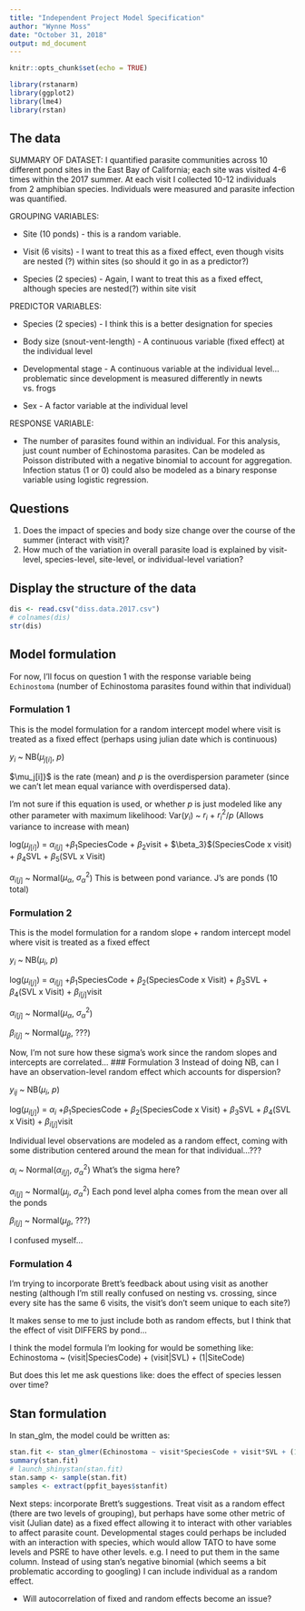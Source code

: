 ```yaml
---
title: "Independent Project Model Specification"
author: "Wynne Moss"
date: "October 31, 2018"
output: md_document
---
```


```r
knitr::opts_chunk$set(echo = TRUE)
```

```r
library(rstanarm)
library(ggplot2)
library(lme4)
library(rstan)
```

## The data
SUMMARY OF DATASET: I quantified parasite communities across 10 different pond sites in the East Bay of California; each site was visited 4-6 times within the 2017 summer. At each visit I collected 10-12 individuals from 2 amphibian species. Individuals were measured and parasite infection was quantified.

GROUPING VARIABLES: 

  * Site (10 ponds) - this is a random variable.
  
  * Visit (6 visits) - I want to treat this as a fixed effect, even though visits are nested (?) within sites (so should it go in as a predictor?)
  
  * Species (2 species) - Again, I want to treat this as a fixed effect, although species are nested(?) within site visit

PREDICTOR VARIABLES:

  * Species (2 species) - I think this is a better designation for species
  
  * Body size (snout-vent-length) - A continuous variable (fixed effect) at the individual level
  
  * Developmental stage - A continuous variable at the individual level...problematic since development is measured differently in newts vs. frogs
  
  * Sex - A factor variable at the individual level

RESPONSE VARIABLE:

  * The number of parasites found within an individual. For this analysis, just count number of Echinostoma parasites. Can be modeled as Poisson distributed with a negative binomial to account for aggregation. Infection status (1 or 0) could also be modeled as a binary response variable using logistic regression. 


## Questions
1) Does the impact of species and body size change over the course of the summer (interact with visit)?
2) How much of the variation in overall parasite load is explained by visit-level, species-level, site-level, or individual-level variation?

## Display the structure of the data
```r
dis <- read.csv("diss.data.2017.csv")
# colnames(dis)
str(dis)
```

## Model formulation
For now, I'll focus on question 1 with the response variable being `Echinostoma` (number of Echinostoma parasites found within that individual)

### Formulation 1
This is the model formulation for a random intercept model where visit is treated as a fixed effect (perhaps using julian date which is continuous)

$y_i$ ~ NB($\mu_{j[i]}$, $p$) 

$\mu_j[i]}$  is the rate (mean) and $p$ is the overdispersion parameter (since we can't let mean equal variance with overdispersed data).

I'm not sure if this equation is used, or whether $p$ is just modeled like any other parameter with maximum likelihood:
Var($y_i$) ~ $r_i$ + $r_i^2$/$p$  (Allows variance to increase with mean)

log($\mu_{j[i]}$) = $\alpha_{i[j]}$ +$\beta_1$SpeciesCode + $\beta_2$visit + $\beta_3}$(SpeciesCode x visit) + $\beta_4$SVL + $\beta_{5}$(SVL x Visit)

$\alpha_{i[j]}$ ~ Normal($\mu_\alpha$, $\sigma^2_\alpha$)
This is between pond variance. J's are ponds (10 total)

### Formulation 2
This is the model formulation for a random slope + random intercept model where visit is treated as a fixed effect

$y_i$ ~ NB($\mu_{i}$, $p$)

log($\mu_{i[j]}$) = $\alpha_{i[j]}$ +$\beta_1$SpeciesCode + $\beta_2$(SpeciesCode x Visit) + $\beta_3$SVL + $\beta_4$(SVL x Visit)  + $\beta_{i[j]}$visit

$\alpha_{i[j]}$ ~ Normal($\mu_\alpha$, $\sigma^2_\alpha$)

$\beta_{i[j]}$ ~ Normal($\mu_\beta$, ???)

Now, I'm not sure how these sigma's work since the random slopes and intercepts are correlated...
### Formulation 3
Instead of doing NB, can I have an observation-level random effect which accounts for dispersion? 

$y_{ij}$ ~ NB($\mu_{i}$, $p$)

log($\mu_{i[j]}$) = $\alpha_{i}$ +$\beta_1$SpeciesCode + $\beta_2$(SpeciesCode x Visit) + $\beta_3$SVL + $\beta_4$(SVL x Visit)  + $\beta_{i[j]}$visit

Individual level observations are modeled as a random effect, coming with some distribution centered around the mean for that individual...??? 

$\alpha_{i}$ ~ Normal($\alpha_{i[j]}$, $\sigma^2_\alpha$) What's the sigma here?

$\alpha_{i[j]}$ ~ Normal($\mu_j$, $\sigma^2_\alpha$) Each pond level alpha comes from the mean over all the ponds

$\beta_{i[j]}$ ~ Normal($\mu_\beta$, ???)

I confused myself...

### Formulation 4
I'm trying to incorporate Brett's feedback about using visit as another nesting (although I'm still really confused on nesting vs. crossing, since every site has the same 6 visits, the visit's don't seem unique to each site?)

It makes sense to me to just include both as random effects, but I think that the effect of visit DIFFERS by pond...

I think the model formula I'm looking for would be something like:
Echinostoma ~ (visit|SpeciesCode) + (visit|SVL) + (1|SiteCode)

But does this let me ask questions like: does the effect of species lessen over time?


## Stan formulation
In stan_glm, the model could be written as:
```r
stan.fit <- stan_glmer(Echinostoma ~ visit*SpeciesCode + visit*SVL + (1 + visit|SiteCode), data = dis,  family =neg_binomial_2(link="log"))
summary(stan.fit)
# launch_shinystan(stan.fit)
stan.samp <- sample(stan.fit)
samples <- extract(ppfit_bayes$stanfit)
```


Next steps: incorporate Brett's suggestions. Treat visit as a random effect (there are two levels of grouping), but perhaps have some other metric of visit (Julian date) as a fixed effect allowing it to interact with other variables to affect parasite count. Developmental stages could perhaps be included with an interaction with species, which would allow TATO to have some levels and PSRE to have other levels. e.g. I need to put them in the same column. Instead of using stan's negative binomial (which seems a bit problematic according to googling) I can include individual as a random effect.

- Will autocorrelation of fixed and random effects become an issue?
